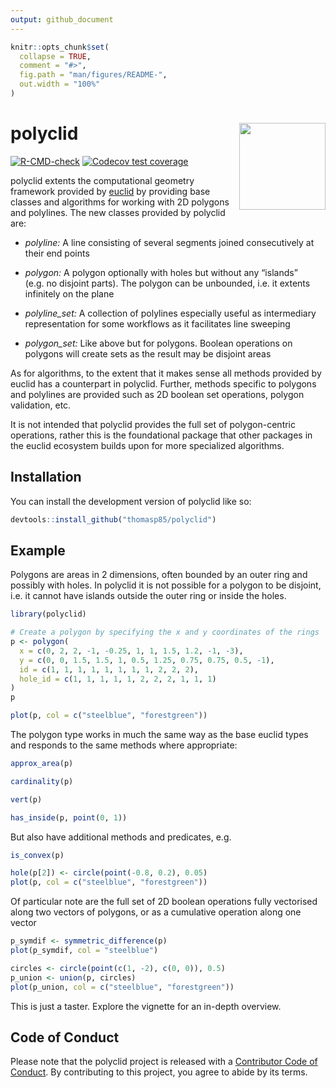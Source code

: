 ```yaml
---
output: github_document
---
```


<!-- README.md is generated from README.Rmd. Please edit that file -->

```r
knitr::opts_chunk$set(
  collapse = TRUE,
  comment = "#>",
  fig.path = "man/figures/README-",
  out.width = "100%"
)
```

# polyclid <a href='https://polyclid.r-euclid.com'><img src="man/figures/logo.png" align="right" height="138.5"/></a>

<!-- badges: start -->

[![R-CMD-check](https://github.com/thomasp85/polyclid/actions/workflows/R-CMD-check.yaml/badge.svg)](https://github.com/thomasp85/polyclid/actions/workflows/R-CMD-check.yaml) [![Codecov test coverage](https://codecov.io/gh/thomasp85/polyclid/branch/main/graph/badge.svg)](https://app.codecov.io/gh/thomasp85/polyclid?branch=main)

<!-- badges: end -->

polyclid extents the computational geometry framework provided by [euclid](https://r-euclid.com) by providing base classes and algorithms for working with 2D polygons and polylines. The new classes provided by polyclid are:

-   *polyline:* A line consisting of several segments joined consecutively at their end points

-   *polygon:* A polygon optionally with holes but without any "islands" (e.g. no disjoint parts). The polygon can be unbounded, i.e. it extents infinitely on the plane

-   *polyline_set:* A collection of polylines especially useful as intermediary representation for some workflows as it facilitates line sweeping

-   *polygon_set:* Like above but for polygons. Boolean operations on polygons will create sets as the result may be disjoint areas

As for algorithms, to the extent that it makes sense all methods provided by euclid has a counterpart in polyclid. Further, methods specific to polygons and polylines are provided such as 2D boolean set operations, polygon validation, etc.

It is not intended that polyclid provides the full set of polygon-centric operations, rather this is the foundational package that other packages in the euclid ecosystem builds upon for more specialized algorithms.

## Installation

You can install the development version of polyclid like so:

``` r
devtools::install_github("thomasp85/polyclid")
```

## Example

Polygons are areas in 2 dimensions, often bounded by an outer ring and possibly with holes. In polyclid it is not possible for a polygon to be disjoint, i.e. it cannot have islands outside the outer ring or inside the holes.

```r
library(polyclid)

# Create a polygon by specifying the x and y coordinates of the rings
p <- polygon(
  x = c(0, 2, 2, -1, -0.25, 1, 1, 1.5, 1.2, -1, -3),
  y = c(0, 0, 1.5, 1.5, 1, 0.5, 1.25, 0.75, 0.75, 0.5, -1),
  id = c(1, 1, 1, 1, 1, 1, 1, 1, 2, 2, 2),
  hole_id = c(1, 1, 1, 1, 1, 2, 2, 2, 1, 1, 1)
)
p
```

```r
plot(p, col = c("steelblue", "forestgreen"))
```

The polygon type works in much the same way as the base euclid types and responds to the same methods where appropriate:

```r
approx_area(p)
```

```r
cardinality(p)
```

```r
vert(p)
```

```r
has_inside(p, point(0, 1))
```

But also have additional methods and predicates, e.g.

```r
is_convex(p)
```

```r
hole(p[2]) <- circle(point(-0.8, 0.2), 0.05)
plot(p, col = c("steelblue", "forestgreen"))
```

Of particular note are the full set of 2D boolean operations fully vectorised along two vectors of polygons, or as a cumulative operation along one vector

```r
p_symdif <- symmetric_difference(p)
plot(p_symdif, col = "steelblue")
```

```r
circles <- circle(point(c(1, -2), c(0, 0)), 0.5)
p_union <- union(p, circles)
plot(p_union, col = c("steelblue", "forestgreen"))
```

This is just a taster. Explore the vignette for an in-depth overview.

## Code of Conduct

Please note that the polyclid project is released with a [Contributor Code of Conduct](https://contributor-covenant.org/version/2/0/CODE_OF_CONDUCT.html). By contributing to this project, you agree to abide by its terms.
